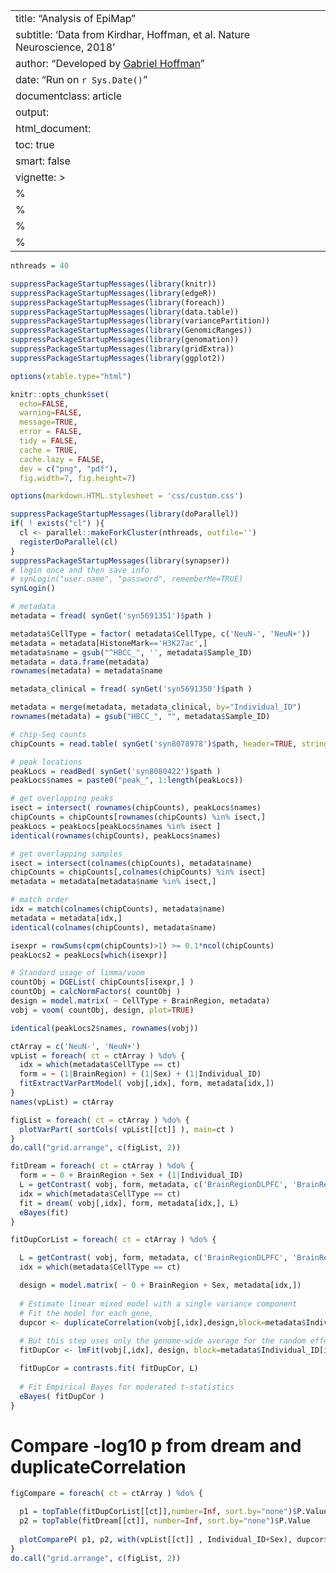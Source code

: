 
---
title: "Analysis of EpiMap"
subtitle: 'Data from Kirdhar, Hoffman, et al. Nature Neuroscience, 2018'
author: "Developed by [Gabriel Hoffman](http://gabrielhoffman.github.io/)"
date: "Run on `r Sys.Date()`"
documentclass: article
output: 
  html_document:
  toc: true
  smart: false
vignette: >
  %\VignetteIndexEntry{Apply dream to ChIP-seq}
  %\VignetteEngine{knitr::rmarkdown}
  %\VignetteEncoding{UTF-8}
  %\usepackage[utf8]{inputenc}
---

<!--- 
# run analysis
# cd /hpc/users/hoffmg01/work/dev_dream/dream_analysis
rmarkdown::render("src/EpiMap.Rmd", output_dir='./', intermediates_dir='./')
--->


```r
nthreads = 40
```


```r
suppressPackageStartupMessages(library(knitr))
suppressPackageStartupMessages(library(edgeR))
suppressPackageStartupMessages(library(foreach))
suppressPackageStartupMessages(library(data.table))
suppressPackageStartupMessages(library(variancePartition)) 
suppressPackageStartupMessages(library(GenomicRanges))  
suppressPackageStartupMessages(library(genomation)) 
suppressPackageStartupMessages(library(gridExtra)) 
suppressPackageStartupMessages(library(ggplot2)) 

options(xtable.type="html")

knitr::opts_chunk$set(
  echo=FALSE,
  warning=FALSE,
  message=TRUE,
  error = FALSE,
  tidy = FALSE,
  cache = TRUE,
  cache.lazy = FALSE,
  dev = c("png", "pdf"), 
  fig.width=7, fig.height=7)

options(markdown.HTML.stylesheet = 'css/custom.css')
```

```r
suppressPackageStartupMessages(library(doParallel))
if( ! exists("cl") ){
  cl <- parallel::makeForkCluster(nthreads, outfile='')
  registerDoParallel(cl)
}
suppressPackageStartupMessages(library(synapser))
# login once and then save info
# synLogin("user.name", "password", rememberMe=TRUE)
synLogin() 
```

```r
# metadata
metadata = fread( synGet('syn5691351')$path )

metadata$CellType = factor( metadata$CellType, c('NeuN-', 'NeuN+'))
metadata = metadata[HistoneMark=='H3K27ac',]
metadata$name = gsub("^HBCC_", '', metadata$Sample_ID)
metadata = data.frame(metadata)
rownames(metadata) = metadata$name 

metadata_clinical = fread( synGet('syn5691350')$path )

metadata = merge(metadata, metadata_clinical, by="Individual_ID")
rownames(metadata) = gsub("HBCC_", "", metadata$Sample_ID)

# chip-Seq counts
chipCounts = read.table( synGet('syn8078978')$path, header=TRUE, stringsAsFactors=FALSE, sep=',', row.names=1)

# peak locations
peakLocs = readBed( synGet('syn8080422')$path )
peakLocs$names = paste0("peak_", 1:length(peakLocs))

# get overlapping peaks
isect = intersect( rownames(chipCounts), peakLocs$names)
chipCounts = chipCounts[rownames(chipCounts) %in% isect,]
peakLocs = peakLocs[peakLocs$names %in% isect ]
identical(rownames(chipCounts), peakLocs$names)

# get overlapping samples
isect = intersect(colnames(chipCounts), metadata$name)
chipCounts = chipCounts[,colnames(chipCounts) %in% isect]
metadata = metadata[metadata$name %in% isect,]

# match order
idx = match(colnames(chipCounts), metadata$name)
metadata = metadata[idx,]
identical(colnames(chipCounts), metadata$name)
```

```r
isexpr = rowSums(cpm(chipCounts)>1) >= 0.1*ncol(chipCounts)
peakLocs2 = peakLocs[which(isexpr)]

# Standard usage of limma/voom
countObj = DGEList( chipCounts[isexpr,] )
countObj = calcNormFactors( countObj )
design = model.matrix( ~ CellType + BrainRegion, metadata)
vobj = voom( countObj, design, plot=TRUE)

identical(peakLocs2$names, rownames(vobj))
```


```r
ctArray = c('NeuN-', 'NeuN+')
vpList = foreach( ct = ctArray ) %do% {
  idx = which(metadata$CellType == ct)
  form = ~ (1|BrainRegion) + (1|Sex) + (1|Individual_ID)
  fitExtractVarPartModel( vobj[,idx], form, metadata[idx,])
}
names(vpList) = ctArray
```

```r
figList = foreach( ct = ctArray ) %do% {
  plotVarPart( sortCols( vpList[[ct]] ), main=ct ) 
}
do.call("grid.arrange", c(figList, 2))           
```

```r
fitDream = foreach( ct = ctArray ) %do% {
  form = ~ 0 + BrainRegion + Sex + (1|Individual_ID)
  L = getContrast( vobj, form, metadata, c('BrainRegionDLPFC', 'BrainRegionACC'))
  idx = which(metadata$CellType == ct)
  fit = dream( vobj[,idx], form, metadata[idx,], L)  
  eBayes(fit)   
}
```


```r
fitDupCorList = foreach( ct = ctArray ) %do% {

  L = getContrast( vobj, form, metadata, c('BrainRegionDLPFC', 'BrainRegionACC'))
  idx = which(metadata$CellType == ct)

  design = model.matrix( ~ 0 + BrainRegion + Sex, metadata[idx,])
   
  # Estimate linear mixed model with a single variance component
  # Fit the model for each gene, 
  dupcor <- duplicateCorrelation(vobj[,idx],design,block=metadata$Individual_ID[idx])
    
  # But this step uses only the genome-wide average for the random effect
  fitDupCor <- lmFit(vobj[,idx], design, block=metadata$Individual_ID[idx], correlation=dupcor$consensus)

  fitDupCor = contrasts.fit( fitDupCor, L)
   
  # Fit Empirical Bayes for moderated t-statistics
  eBayes( fitDupCor )
}
```

# Compare -log10 p from dream and duplicateCorrelation
```r
figCompare = foreach( ct = ctArray ) %do% {

  p1 = topTable(fitDupCorList[[ct]],number=Inf, sort.by="none")$P.Value
  p2 = topTable(fitDream[[ct]], number=Inf, sort.by="none")$P.Value
            
  plotCompareP( p1, p2, with(vpList[[ct]] , Individual_ID+Sex), dupcor$consensus) + ggtitle(ct)
}
do.call("grid.arrange", c(figList, 2))     
```






